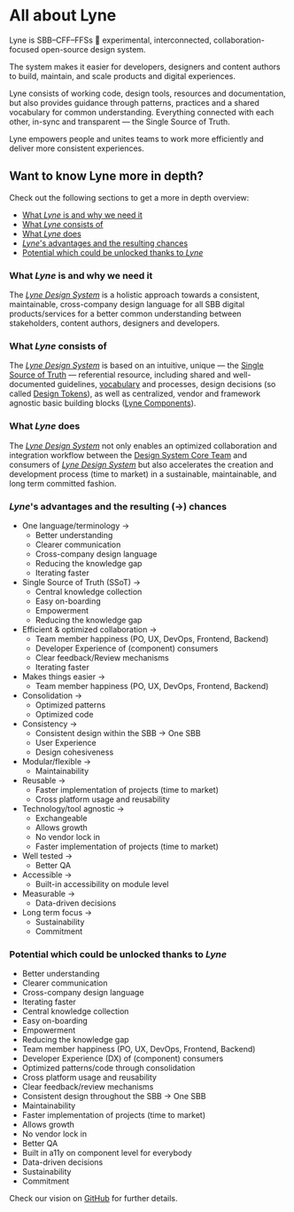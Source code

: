 # All about Lyne

Lyne is SBB–CFF–FFSs <span class="tag is-info">🧪 experimental</span>, interconnected, collaboration-focused open-source design system.

The system makes it easier for developers, designers and content authors to build, maintain, and scale products and digital experiences.

Lyne consists of working code, design tools, resources and documentation, but also  provides guidance through patterns, practices and a shared vocabulary for common understanding. Everything connected with each other, in-sync and transparent — the Single Source of Truth.

Lyne empowers people and unites teams to work more efficiently and deliver more consistent experiences.

## Want to know Lyne more in depth?

Check out the following sections to get a more in depth overview:

- [What *Lyne* is and why we need it](#what-lyne-is-and-why-we-need-it)
- [What *Lyne* consists of](#what-lyne-consists-of)
- [What *Lyne* does](#what-lyne-does)
- [*Lyne*'s advantages and the resulting chances](#lynes-advantages-and-the-resulting--chances)
- [Potential which could be unlocked thanks to *Lyne*](#potential-which-could-be-unlocked-thanks-to-lyne)

### What *Lyne* is and why we need it
The *[Lyne Design System](./02-vocabulary.mdx#lyne)* is a holistic approach towards a consistent, maintainable, cross-company design language for all SBB digital products/services for a better common understanding between stakeholders, content authors, designers and developers.

### What *Lyne* consists of
The *[Lyne Design System](./02-vocabulary.mdx#lyne)* is based on an intuitive, unique — the [Single Source of Truth](./02-vocabulary.mdx#ingle-source-of-truth) — referential resource, including shared and well-documented guidelines, [vocabulary](./02-vocabulary.mdx) and processes, design decisions (so called [Design Tokens](./02-vocabulary.mdx#design-token)), as well as centralized, vendor and framework agnostic basic building blocks ([Lyne Components](./02-vocabulary.mdx#lyne-components)).

### What *Lyne* does
The *[Lyne Design System](./02-vocabulary.mdx#lyne)* not only enables an optimized collaboration and integration workflow between the [Design System Core Team](./02-vocabulary.mdx#design-system-core-team) and consumers of *[Lyne Design System](./02-vocabulary.mdx#lyne)* but also accelerates the creation and development process (time to market) in a sustainable, maintainable, and long term committed fashion.

### *Lyne*'s advantages and the resulting (→) chances
- One language/terminology →
    - Better understanding
    - Clearer communication
    - Cross-company design language
    - Reducing the knowledge gap
    - Iterating faster
- Single Source of Truth (SSoT) →
    - Central knowledge collection 
    - Easy on-boarding
    - Empowerment
    - Reducing the knowledge gap
- Efficient & optimized collaboration → 
    - Team member happiness (PO, UX, DevOps, Frontend, Backend)
    - Developer Experience of (component) consumers
    - Clear feedback/Review mechanisms
    - Iterating faster
- Makes things easier →
    - Team member happiness (PO, UX, DevOps, Frontend, Backend)
- Consolidation →
    - Optimized patterns
    - Optimized code
- Consistency →
    - Consistent design within the SBB → One SBB
    - User Experience
    - Design cohesiveness
- Modular/flexible →
    - Maintainability
- Reusable →
    - Faster implementation of projects (time to market)
    - Cross platform usage and reusability
- Technology/tool agnostic →
    - Exchangeable
    - Allows growth
    - No vendor lock in
    - Faster implementation of projects (time to market)
- Well tested →
    - Better QA
- Accessible →
    - Built-in accessibility on module level
- Measurable →
    - Data-driven decisions
- Long term focus →
    - Sustainability 
    - Commitment

### Potential which could be unlocked thanks to *Lyne*
- Better understanding
- Clearer communication
- Cross-company design language
- Iterating faster
- Central knowledge collection 
- Easy on-boarding
- Empowerment
- Reducing the knowledge gap
- Team member happiness (PO, UX, DevOps, Frontend, Backend)
- Developer Experience (DX) of (component) consumers
- Optimized patterns/code through consolidation
- Cross platform usage and reusability
- Clear feedback/review mechanisms
- Consistent design throughout the SBB → One SBB
- Maintainability
- Faster implementation of projects (time to market)
- Allows growth
- No vendor lock in
- Better QA
- Built in a11y on component level for everybody
- Data-driven decisions
- Sustainability
- Commitment

Check our vision on [GitHub](https://github.com/lyne-design-system/lyne/blob/master/docs/VISION.md) for further details.